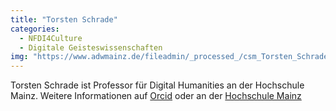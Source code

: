 ```yaml
---
title: "Torsten Schrade"
categories:
  - NFDI4Culture
  - Digitale Geisteswissenschaften
img: "https://www.adwmainz.de/fileadmin/_processed_/csm_Torsten_Schrade_small_6447e5ca11.jpg"
---
```


Torsten Schrade ist Professor für Digital Humanities an der Hochschule Mainz. Weitere Informationen auf <a href=https://orcid.org/0000-0002-0953-2818>Orcid</a> oder an der <a href=https://www.adwmainz.de/mitarbeiterinnen/profil/prof-torsten-schrade.html>Hochschule Mainz</a>

